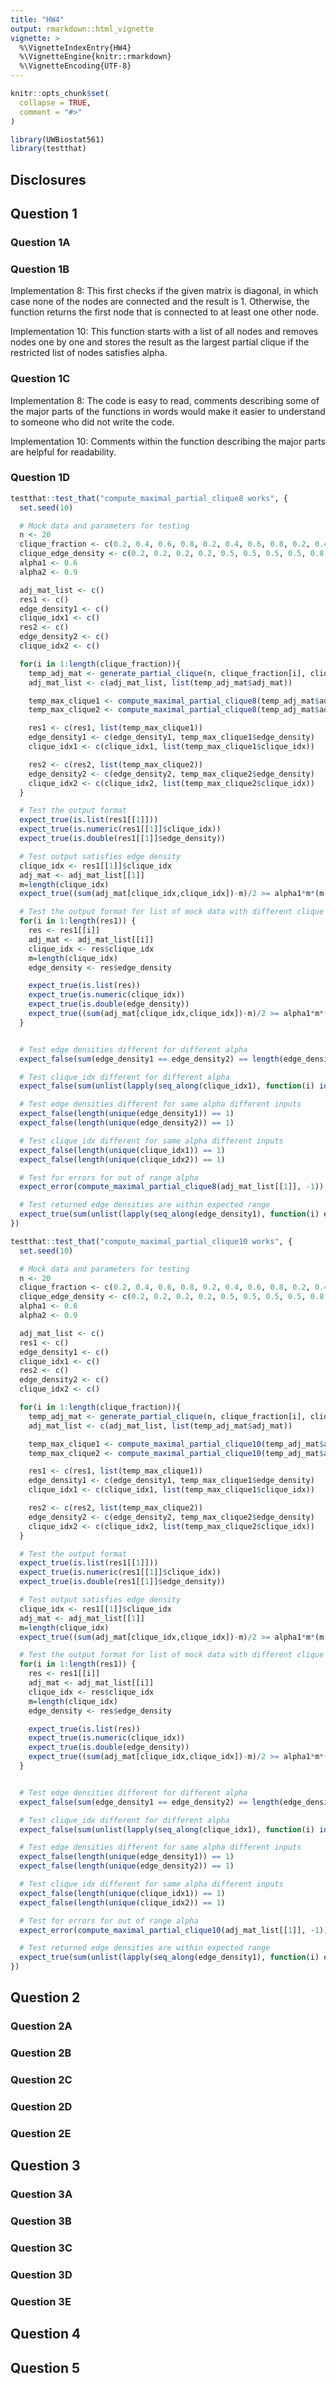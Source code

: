 ```yaml
---
title: "HW4"
output: rmarkdown::html_vignette
vignette: >
  %\VignetteIndexEntry{HW4}
  %\VignetteEngine{knitr::rmarkdown}
  %\VignetteEncoding{UTF-8}
---
```


```r
knitr::opts_chunk$set(
  collapse = TRUE,
  comment = "#>"
)
```

```r
library(UWBiostat561)
library(testthat)
```

## Disclosures

## Question 1 

### Question 1A

### Question 1B

Implementation 8: This first checks if the given matrix is diagonal, in which case none of the nodes are connected and the result is 1. Otherwise, the function returns the first node that is connected to at least one other node. 

Implementation 10: This function starts with a list of all nodes and removes nodes one by one and stores the result as the largest partial clique if the restricted list of nodes satisfies alpha. 

### Question 1C

Implementation 8: The code is easy to read, comments describing some of the major parts of the functions in words would make it easier to understand to someone who did not write the code. 

Implementation 10: Comments within the function describing the major parts are helpful for readability. 

### Question 1D

```r
testthat::test_that("compute_maximal_partial_clique8 works", {
  set.seed(10)

  # Mock data and parameters for testing
  n <- 20
  clique_fraction <- c(0.2, 0.4, 0.6, 0.8, 0.2, 0.4, 0.6, 0.8, 0.2, 0.4, 0.6, 0.8)
  clique_edge_density <- c(0.2, 0.2, 0.2, 0.2, 0.5, 0.5, 0.5, 0.5, 0.8, 0.8, 0.8, 0.8)
  alpha1 <- 0.6
  alpha2 <- 0.9

  adj_mat_list <- c()
  res1 <- c()
  edge_density1 <- c()
  clique_idx1 <- c()
  res2 <- c()
  edge_density2 <- c()
  clique_idx2 <- c()

  for(i in 1:length(clique_fraction)){
    temp_adj_mat <- generate_partial_clique(n, clique_fraction[i], clique_edge_density[i])
    adj_mat_list <- c(adj_mat_list, list(temp_adj_mat$adj_mat))

    temp_max_clique1 <- compute_maximal_partial_clique8(temp_adj_mat$adj_mat, alpha1)
    temp_max_clique2 <- compute_maximal_partial_clique8(temp_adj_mat$adj_mat, alpha2)

    res1 <- c(res1, list(temp_max_clique1))
    edge_density1 <- c(edge_density1, temp_max_clique1$edge_density)
    clique_idx1 <- c(clique_idx1, list(temp_max_clique1$clique_idx))

    res2 <- c(res2, list(temp_max_clique2))
    edge_density2 <- c(edge_density2, temp_max_clique2$edge_density)
    clique_idx2 <- c(clique_idx2, list(temp_max_clique2$clique_idx))
  }

  # Test the output format
  expect_true(is.list(res1[[1]]))
  expect_true(is.numeric(res1[[1]]$clique_idx))
  expect_true(is.double(res1[[1]]$edge_density))

  # Test output satisfies edge density
  clique_idx <- res1[[1]]$clique_idx
  adj_mat <- adj_mat_list[[1]]
  m=length(clique_idx)
  expect_true((sum(adj_mat[clique_idx,clique_idx])-m)/2 >= alpha1*m*(m-1)/2)

  # Test the output format for list of mock data with different clique fractions
  for(i in 1:length(res1)) {
    res <- res1[[i]]
    adj_mat <- adj_mat_list[[i]]
    clique_idx <- res$clique_idx
    m=length(clique_idx)
    edge_density <- res$edge_density

    expect_true(is.list(res))
    expect_true(is.numeric(clique_idx))
    expect_true(is.double(edge_density))
    expect_true((sum(adj_mat[clique_idx,clique_idx])-m)/2 >= alpha1*m*(m-1)/2)
  }


  # Test edge densities different for different alpha
  expect_false(sum(edge_density1 == edge_density2) == length(edge_density1))

  # Test clique_idx different for different alpha
  expect_false(sum(unlist(lapply(seq_along(clique_idx1), function(i) identical(clique_idx1[[i]], clique_idx2[[i]])))) == length(clique_idx1))

  # Test edge densities different for same alpha different inputs
  expect_false(length(unique(edge_density1)) == 1)
  expect_false(length(unique(edge_density2)) == 1)

  # Test clique_idx different for same alpha different inputs
  expect_false(length(unique(clique_idx1)) == 1)
  expect_false(length(unique(clique_idx2)) == 1)

  # Test for errors for out of range alpha
  expect_error(compute_maximal_partial_clique8(adj_mat_list[[1]], -1))

  # Test returned edge densities are within expected range
  expect_true(sum(unlist(lapply(seq_along(edge_density1), function(i) edge_density1[i] >= 0 && edge_density1[i] <= 1))) == length(edge_density1))
})
```

```r
testthat::test_that("compute_maximal_partial_clique10 works", {
  set.seed(10)

  # Mock data and parameters for testing
  n <- 20
  clique_fraction <- c(0.2, 0.4, 0.6, 0.8, 0.2, 0.4, 0.6, 0.8, 0.2, 0.4, 0.6, 0.8)
  clique_edge_density <- c(0.2, 0.2, 0.2, 0.2, 0.5, 0.5, 0.5, 0.5, 0.8, 0.8, 0.8, 0.8)
  alpha1 <- 0.6
  alpha2 <- 0.9

  adj_mat_list <- c()
  res1 <- c()
  edge_density1 <- c()
  clique_idx1 <- c()
  res2 <- c()
  edge_density2 <- c()
  clique_idx2 <- c()

  for(i in 1:length(clique_fraction)){
    temp_adj_mat <- generate_partial_clique(n, clique_fraction[i], clique_edge_density[i])
    adj_mat_list <- c(adj_mat_list, list(temp_adj_mat$adj_mat))

    temp_max_clique1 <- compute_maximal_partial_clique10(temp_adj_mat$adj_mat, alpha1)
    temp_max_clique2 <- compute_maximal_partial_clique10(temp_adj_mat$adj_mat, alpha2)

    res1 <- c(res1, list(temp_max_clique1))
    edge_density1 <- c(edge_density1, temp_max_clique1$edge_density)
    clique_idx1 <- c(clique_idx1, list(temp_max_clique1$clique_idx))

    res2 <- c(res2, list(temp_max_clique2))
    edge_density2 <- c(edge_density2, temp_max_clique2$edge_density)
    clique_idx2 <- c(clique_idx2, list(temp_max_clique2$clique_idx))
  }

  # Test the output format
  expect_true(is.list(res1[[1]]))
  expect_true(is.numeric(res1[[1]]$clique_idx))
  expect_true(is.double(res1[[1]]$edge_density))

  # Test output satisfies edge density
  clique_idx <- res1[[1]]$clique_idx
  adj_mat <- adj_mat_list[[1]]
  m=length(clique_idx)
  expect_true((sum(adj_mat[clique_idx,clique_idx])-m)/2 >= alpha1*m*(m-1)/2)

  # Test the output format for list of mock data with different clique fractions
  for(i in 1:length(res1)) {
    res <- res1[[i]]
    adj_mat <- adj_mat_list[[i]]
    clique_idx <- res$clique_idx
    m=length(clique_idx)
    edge_density <- res$edge_density

    expect_true(is.list(res))
    expect_true(is.numeric(clique_idx))
    expect_true(is.double(edge_density))
    expect_true((sum(adj_mat[clique_idx,clique_idx])-m)/2 >= alpha1*m*(m-1)/2)
  }


  # Test edge densities different for different alpha
  expect_false(sum(edge_density1 == edge_density2) == length(edge_density1))

  # Test clique_idx different for different alpha
  expect_false(sum(unlist(lapply(seq_along(clique_idx1), function(i) identical(clique_idx1[[i]], clique_idx2[[i]])))) == length(clique_idx1))

  # Test edge densities different for same alpha different inputs
  expect_false(length(unique(edge_density1)) == 1)
  expect_false(length(unique(edge_density2)) == 1)

  # Test clique_idx different for same alpha different inputs
  expect_false(length(unique(clique_idx1)) == 1)
  expect_false(length(unique(clique_idx2)) == 1)

  # Test for errors for out of range alpha
  expect_error(compute_maximal_partial_clique10(adj_mat_list[[1]], -1))

  # Test returned edge densities are within expected range
  expect_true(sum(unlist(lapply(seq_along(edge_density1), function(i) edge_density1[i] >= 0 && edge_density1[i] <= 1))) == length(edge_density1))
})
```

## Question 2

### Question 2A

### Question 2B

### Question 2C

### Question 2D

### Question 2E

## Question 3

### Question 3A

### Question 3B

### Question 3C

### Question 3D

### Question 3E

## Question 4

## Question 5
